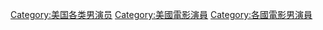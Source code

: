 {{large category TOC 2|date=March 2013}}

[[Category:美国各类男演员|Category:美国各类男演员]]
[[Category:美國電影演員|Category:美國電影演員]]
[[Category:各國電影男演員|Category:各國電影男演員]]